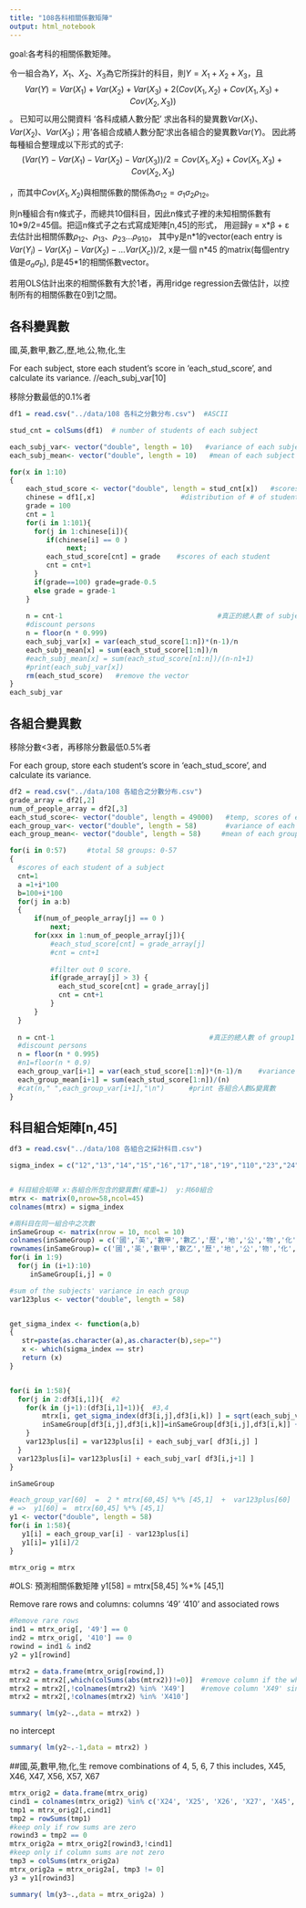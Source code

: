 ```yaml
---
title: "108各科相關係數矩陣"
output: html_notebook
---
```



goal:各考科的相關係數矩陣。

令一組合為$Y$，$X_1$、$X_2$、$X_3$為它所採計的科目，則$Y = X_1 + X_2 + X_3$，且$$Var(Y) = Var(X_1) + Var(X_2) + Var(X_3) + 2( Cov(X_1,X_2)+Cov(X_1,X_3)+Cov(X_2,X_3))$$
。
已知可以用公開資料 '各科成績人數分配' 求出各科的變異數$Var(X_1)、Var(X_2)、Var(X_3)$；用'各組合成績人數分配'求出各組合的變異數$Var(Y)$。
因此將每種組合整理成以下形式的式子: 
$$( Var(Y)-Var(X_1)-Var(X_2)-Var(X_3) )/2 = Cov(X_1,X_2) + Cov(X_1,X_3) + Cov(X_2,X_3)$$

，而其中$Cov(X_1,X_2)$與相關係數的關係為$\sigma_{12} = \sigma_1\sigma_2\rho_{12}$。

則n種組合有n條式子，而總共10個科目，因此n條式子裡的未知相關係數有10\*9/2=45個。把這n條式子之右式寫成矩陣[n,45]的形式，
用迴歸y = x\*β + ε 去估計出相關係數$\rho_{12}、\rho_{13}、\rho_{23} ...\rho_{9  10}$，
其中y是n\*1的vector(each entry is $Var(Y_i) - Var(X_1)-Var(X_2) - … Var(X_c) )/2$, x是一個 n\*45 的matrix(每個entry值是$\sigma_a\sigma_b$), β是45*1的相關係數vector。

若用OLS估計出來的相關係數有大於1者，再用ridge regression去做估計，以控制所有的相關係數在0到1之間。





## 各科變異數
國,英,數甲,數乙,歷,地,公,物,化,生

For each subject, store each student's score in 'each_stud_score', and calculate its variance.  //each_subj_var[10]

移除分數最低的0.1%者 
```r
df1 = read.csv("../data/108 各科之分數分布.csv")  #ASCII

stud_cnt = colSums(df1)  # number of students of each subject

each_subj_var<- vector("double", length = 10)   #variance of each subject
each_subj_mean<- vector("double", length = 10)   #mean of each subject

for(x in 1:10)
{
    each_stud_score <- vector("double", length = stud_cnt[x])   #scores of each student
    chinese = df1[,x]                     #distribution of # of students (each subject)
    grade = 100
    cnt = 1
    for(i in 1:101){
      for(j in 1:chinese[i]){
         if(chinese[i] == 0 )
              next;
         each_stud_score[cnt] = grade    #scores of each student
         cnt = cnt+1
      }
      if(grade==100) grade=grade-0.5
      else grade = grade-1
    }
    
    n = cnt-1                                      #真正的總人數 of subject1
    #discount persons
    n = floor(n * 0.999)
    each_subj_var[x] = var(each_stud_score[1:n])*(n-1)/n
    each_subj_mean[x] = sum(each_stud_score[1:n])/n
    #each_subj_mean[x] = sum(each_stud_score[n1:n])/(n-n1+1) 
    #print(each_subj_var[x])
    rm(each_stud_score)   #remove the vector
}
each_subj_var
```

## 各組合變異數
移除分數<3者，再移除分數最低0.5%者 

For each group, store each student's score in 'each_stud_score', and calculate its variance.
```r
df2 = read.csv("../data/108 各組合之分數分布.csv")
grade_array = df2[,2]
num_of_people_array = df2[,3]
each_stud_score<- vector("double", length = 49000)   #temp, scores of each student(each group)
each_group_var<- vector("double", length = 58)       #variance of each group
each_group_mean<- vector("double", length = 58)     #mean of each group

for(i in 0:57)     #total 58 groups: 0-57
{  
  #scores of each student of a subject
  cnt=1
  a =1+i*100
  b=100+i*100
  for(j in a:b)
  {
      if(num_of_people_array[j] == 0 )
          next;
      for(xxx in 1:num_of_people_array[j]){
          #each_stud_score[cnt] = grade_array[j]
          #cnt = cnt+1  
          
          #filter out 0 score. 
          if(grade_array[j] > 3) {
            each_stud_score[cnt] = grade_array[j]
            cnt = cnt+1  
          }
      }
  }
  
  n = cnt-1                                      #真正的總人數 of group1
  #discount persons
  n = floor(n * 0.995)
  #n1=floor(n * 0.9)
  each_group_var[i+1] = var(each_stud_score[1:n])*(n-1)/n    #variance of group1
  each_group_mean[i+1] = sum(each_stud_score[1:n])/(n) 
  #cat(n," ",each_group_var[i+1],"\n")      #print 各組合人數&變異數
}
```

## 科目組合矩陣[n,45]
```r
df3 = read.csv("../data/108 各組合之採計科目.csv")

sigma_index = c("12","13","14","15","16","17","18","19","110","23","24","25","26","27","28","29","210","34","35","36","37","38","39","310","45","46","47","48","49","410","56","57","58","59","510","67","68","69","610","78","79","710","89","810","910")


# 科目組合矩陣 x:各組合所包含的變異數(權重=1)  y:共60組合
mtrx <- matrix(0,nrow=58,ncol=45)   
colnames(mtrx) = sigma_index

#兩科目在同一組合中之次數
inSameGroup <- matrix(nrow = 10, ncol = 10)  
colnames(inSameGroup) = c('國','英','數甲','數乙','歷','地','公','物','化','生')
rownames(inSameGroup)= c('國','英','數甲','數乙','歷','地','公','物','化','生')
for(i in 1:9)
  for(j in (i+1):10)
     inSameGroup[i,j] = 0

#sum of the subjects' variance in each group
var123plus <- vector("double", length = 58)  


get_sigma_index <- function(a,b)
{
   str=paste(as.character(a),as.character(b),sep="")
   x <- which(sigma_index == str)
   return (x)
} 


for(i in 1:58){   
  for(j in 2:df3[i,1]){  #2
    for(k in (j+1):(df3[i,1]+1)){  #3,4
        mtrx[i, get_sigma_index(df3[i,j],df3[i,k]) ] = sqrt(each_subj_var[df3[i,j]]*each_subj_var[df3[i,k]])  #correlation coefficient
        inSameGroup[df3[i,j],df3[i,k]]=inSameGroup[df3[i,j],df3[i,k]] + 1
    }
    var123plus[i] = var123plus[i] + each_subj_var[ df3[i,j] ]
  }
  var123plus[i]= var123plus[i] + each_subj_var[ df3[i,j+1] ]
}

inSameGroup

#each_group_var[60]  =  2 * mtrx[60,45] %*% [45,1]  +  var123plus[60]
# =>  y1[60] =  mtrx[60,45] %*% [45,1]
y1 <- vector("double", length = 58) 
for(i in 1:58){
   y1[i] = each_group_var[i] - var123plus[i]
   y1[i]= y1[i]/2
}

mtrx_orig = mtrx
```


#OLS: 預測相關係數矩陣
y1[58] =  mtrx[58,45] %*% [45,1]

Remove rare rows and columns:
columns '49' '410' and associated rows
```r
#Remove rare rows
ind1 = mtrx_orig[, '49'] == 0
ind2 = mtrx_orig[, '410'] == 0
rowind = ind1 & ind2
y2 = y1[rowind]

mtrx2 = data.frame(mtrx_orig[rowind,])
mtrx2 = mtrx2[,which(colSums(abs(mtrx2))!=0)]  #remove column if the whole column are all 0
mtrx2 = mtrx2[,!colnames(mtrx2) %in% 'X49']    #remove column 'X49' since only one group contains both subject4 & subject9
mtrx2 = mtrx2[,!colnames(mtrx2) %in% 'X410']

summary( lm(y2~.,data = mtrx2) )
```

no intercept
```r
summary( lm(y2~.-1,data = mtrx2) )
```

##國,英,數甲,物,化,生
remove  combinations of 4, 5, 6, 7
this includes, X45, X46, X47, X56, X57, X67

```r
mtrx_orig2 = data.frame(mtrx_orig)
cind1 = colnames(mtrx_orig2) %in% c('X24', 'X25', 'X26', 'X27', 'X45', 'X46', 'X47', 'X56', 'X57', 'X67')
tmp1 = mtrx_orig2[,cind1]
tmp2 = rowSums(tmp1)
#keep only if row sums are zero
rowind3 = tmp2 == 0
mtrx_orig2a = mtrx_orig2[rowind3,!cind1]
#keep only if column sums are not zero
tmp3 = colSums(mtrx_orig2a)
mtrx_orig2a = mtrx_orig2a[, tmp3 != 0]
y3 = y1[rowind3]

summary( lm(y3~.,data = mtrx_orig2a) )
```